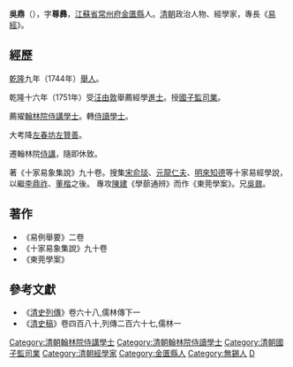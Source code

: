 '''吳鼎'''（{{bd|生年不詳||卒年不詳|catIdx=W吳}}），字'''尊彞'''，[[江蘇省|江蘇省]][[常州府|常州府]][[金匱縣|金匱縣]]人。[[清朝|清朝]]政治人物、經學家，專長《[[易經|易經]]》。

== 經歷 ==
[[乾隆|乾隆]]九年（1744年）[[舉人|舉人]]。

乾隆十六年（1751年）受[[汪由敦|汪由敦]]舉薦經學[[進士|進士]]。授[[國子監|國子監]][[司業|司業]]。

薦擢[[翰林院|翰林院]][[侍講學士|侍講學士]]。轉[[侍讀學士|侍讀學士]]。

大考降[[左春坊|左春坊]][[左贊善|左贊善]]。

遷翰林院[[侍講|侍講]]，隨即休致。

著《十家易象集說》九十卷。搜集[[宋|宋]][[俞琰|俞琰]]、[[元|元]][[龍仁夫|龍仁夫]]、[[明|明]][[來知德|來知德]]等十家易經學說，以繼[[李鼎祚|李鼎祚]]、[[董楷|董楷]]之後。
專攻[[陳建|陳建]]《學蔀通辨》而作《東莞學案》。兄[[吳鼐|吳鼐]]。

== 著作 ==
*《易例舉要》二卷
*《十家易象集說》九十卷
*《東莞學案》

== 參考文獻 ==
*《[[清史列傳|清史列傳]]》卷六十八,儒林傳下一
*《[[清史稿|清史稿]]》卷四百八十,列傳二百六十七,儒林一

{{乾隆十六年辛未科特恩保舉經學}}
{{特授改補館職翰林}}
{{DEFAULTSORT:Wu吳}}
[[Category:清朝翰林院侍講學士|Category:清朝翰林院侍講學士]]
[[Category:清朝翰林院侍讀學士|Category:清朝翰林院侍讀學士]]
[[Category:清朝國子監司業|Category:清朝國子監司業]]
[[Category:清朝經學家|Category:清朝經學家]]
[[Category:金匱縣人|Category:金匱縣人]]
[[Category:無錫人|Category:無錫人]]
[[Category:吳姓|D]]